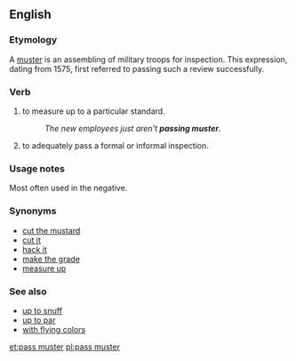 ==English==

===Etymology===
A [[muster]] is an assembling of military troops for inspection.  This expression, dating from 1575, first referred to passing such a review successfully.

===Verb===
{{en-verb|inf=to [[pass]] [[muster]]|passes muster|passing muster|passed muster}}

# {{idiomatic}} to measure up to a particular standard.
#:''The new employees just aren't '''passing muster'''.''
# {{idiomatic}} to adequately pass a formal or informal inspection.

===Usage notes===
Most often used in the negative.

===Synonyms===
*[[cut the mustard]]
*[[cut it]]
*[[hack it]]
*[[make the grade]]
*[[measure up]]

===See also===
*[[up to snuff]]
*[[up to par]]
*[[with flying colors]]

[[et:pass muster]]
[[pl:pass muster]]